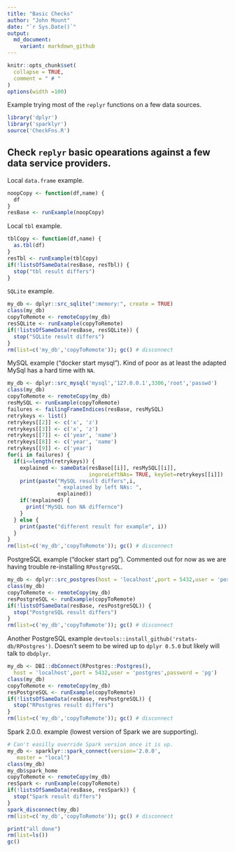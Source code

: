 ```yaml
---
title: "Basic Checks"
author: "John Mount"
date: "`r Sys.Date()`"
output:
  md_document:
    variant: markdown_github
---
```


```r
knitr::opts_chunk$set(
  collapse = TRUE,
  comment = " # "
)
options(width =100)
```

Example trying most of the `replyr` functions on a few data sources.

```r
library('dplyr')
library('sparklyr')
source('CheckFns.R')
```


Check `replyr` basic opearations against a few data service providers.
-------------


Local `data.frame` example.

```r
noopCopy <- function(df,name) {
  df
}
resBase <- runExample(noopCopy)
```

Local `tbl` example.

```r
tblCopy <- function(df,name) {
  as.tbl(df)
}
resTbl <- runExample(tblCopy)
if(!listsOfSameData(resBase, resTbl)) {
  stop("tbl result differs")
}
```

`SQLite` example.

```r
my_db <- dplyr::src_sqlite(":memory:", create = TRUE)
class(my_db)
copyToRemote <- remoteCopy(my_db)
resSQLite <- runExample(copyToRemote)
if(!listsOfSameData(resBase, resSQLite)) {
  stop("SQLite result differs")
}
rm(list=c('my_db','copyToRemote')); gc() # disconnect
```

MySQL example ("docker start mysql").  Kind of poor as at least the adapted MySql 
has a hard time with `NA`.

```r
my_db <- dplyr::src_mysql('mysql','127.0.0.1',3306,'root','passwd')
class(my_db)
copyToRemote <- remoteCopy(my_db)
resMySQL <- runExample(copyToRemote)
failures <- failingFrameIndices(resBase, resMySQL) 
retrykeys <- list()
retrykeys[[2]] <- c('x', 'z')
retrykeys[[3]] <- c('x', 'z')
retrykeys[[7]] <- c('year', 'name')
retrykeys[[8]] <- c('year', 'name')
retrykeys[[9]] <- c('year')
for(i in failures) {
  if(i<=length(retrykeys)) {
    explained <- sameData(resBase[[i]], resMySQL[[i]],
                          ingoreLeftNAs= TRUE, keySet=retrykeys[[i]])
    print(paste("MySQL result differs",i,
                " explained by left NAs: ",
                explained))
    if(!explained) {
      print("MySQL non NA differnce")
    }
  } else {
    print(paste("different result for example", i))
  }
}
rm(list=c('my_db','copyToRemote')); gc() # disconnect
```

PostgreSQL example ("docker start pg").
Commented out for now as we are having trouble re-installing `RPostgreSQL`.

```r
my_db <- dplyr::src_postgres(host = 'localhost',port = 5432,user = 'postgres',password = 'pg')
class(my_db)
copyToRemote <- remoteCopy(my_db)
resPostgreSQL <- runExample(copyToRemote)
if(!listsOfSameData(resBase, resPostgreSQL)) {
  stop("PostgreSQL result differs")
}
rm(list=c('my_db','copyToRemote')); gc() # disconnect
```

Another PostgreSQL example `devtools::install_github('rstats-db/RPostgres')`.
Doesn't seem to be wired up to `dplyr 0.5.0` but likely will talk to `dbdplyr`.

```r
my_db <- DBI::dbConnect(RPostgres::Postgres(),
  host = 'localhost',port = 5432,user = 'postgres',password = 'pg')
class(my_db)
copyToRemote <- remoteCopy(my_db)
resPostgreSQL <- runExample(copyToRemote)
if(!listsOfSameData(resBase, resPostgreSQL)) {
  stop("RPostgres result differs")
}
rm(list=c('my_db','copyToRemote')); gc() # disconnect
```


Spark 2.0.0. example (lowest version of Spark we are supporting).

```r
# Can't easilly override Spark version once it is up.
my_db <- sparklyr::spark_connect(version='2.0.0', 
   master = "local")
class(my_db)
my_db$spark_home
copyToRemote <- remoteCopy(my_db)
resSpark <- runExample(copyToRemote)
if(!listsOfSameData(resBase, resSpark)) {
  stop("Spark result differs")
}
spark_disconnect(my_db)
rm(list=c('my_db','copyToRemote')); gc() # disconnect
```

```r
print("all done")
rm(list=ls())
gc()
```
